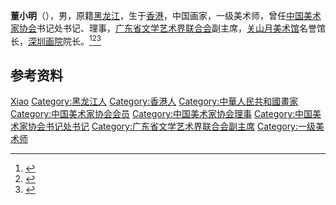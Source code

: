 '''董小明'''（{{bd|1948年|5月|}}），男，原籍[[黑龙江|黑龙江]]，生于[[香港|香港]]，中国画家，一级美术师，曾任[[中国美术家协会|中国美术家协会]]书记处书记、理事，[[广东省文学艺术界联合会|广东省文学艺术界联合会]]副主席，[[关山月美术馆|关山月美术馆]]名誉馆长，[[深圳画院|深圳画院]]院长。<ref>{{Cite book|title=中国当代青年名人大辞典 • 二 文学艺术卷|author=褚德新主编; 周浙平, 侯云章副主编|publisher=黑龙江人民出版社|year=1993|isbn=|location=哈尔滨|pages=}}</ref><ref>{{Cite book|title=世界华人美术名家年鉴|author=郭翔主编|publisher=安徽美术出版社; 世界华人美术名家出版社|year=1996|isbn=|location=合肥; 香港|pages=}}</ref><ref>{{Cite web|title=董小明|url=http://www.cnap.org.cn/cms-search/view.action?keyboard=%E8%91%A3%E5%B0%8F%E6%98%8E&channelId=a7a76ff7cf304636b9c26667ba2e2084&manuscriptId=55d8c5e4ed274571a2ba8e085eb4b5c8|accessdate=2020-11-24|work=中国国家画院|archive-date=2017-01-20|archive-url=https://web.archive.org/web/20170120030552/http://cnap.org.cn/cms-search/view.action?keyboard=%E8%91%A3%E5%B0%8F%E6%98%8E&channelId=a7a76ff7cf304636b9c26667ba2e2084&manuscriptId=55d8c5e4ed274571a2ba8e085eb4b5c8|dead-url=no}}</ref>

== 参考资料 ==
{{reflist}}

{{中国人物小作品}}
{{Navboxes 
| title  = 董小明在[[中国美术家协会|中国美术家协会]]的职务
| list1  =
{{中国美术家协会第四届理事会}}
{{中国美术家协会第五届理事会}}
{{中国美术家协会第六届理事会}}
{{中国美术家协会第七届理事会}}
{{中国美术家协会第八届理事会}}
}}

{{Authority control}}
{{DEFAULTSORT:Dong董}}
[[Category:董姓|Xiao]]
[[Category:黑龙江人|Category:黑龙江人]]
[[Category:香港人|Category:香港人]]
[[Category:中華人民共和國畫家|Category:中華人民共和國畫家]]
[[Category:中国美术家协会会员|Category:中国美术家协会会员]]
[[Category:中国美术家协会理事|Category:中国美术家协会理事]]
[[Category:中国美术家协会书记处书记|Category:中国美术家协会书记处书记]]
[[Category:广东省文学艺术界联合会副主席|Category:广东省文学艺术界联合会副主席]]
[[Category:一级美术师|Category:一级美术师]]